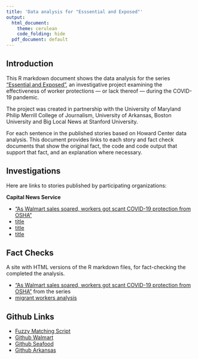 ```yaml
---
title: 'Data analysis for "Esssential and Exposed"'
output:
  html_document:
    theme: cerulean
    code_folding: hide
  pdf_document: default
---
```

## Introduction
This R markdown document shows the data analysis for the series ["Essential and Exposed"](https://cnsmaryland.org/essential-and-exposed/), an investigative project examining the effectiveness of worker protections — or lack thereof — during the COVID-19 pandemic. 

The project was created in partnership with the University of Maryland Philip Merrill College of Journalism, University of Arkansas, Boston University and Big Local News at Stanford University. 

For each sentence in the published stories based on Howard Center data analysis. This document provides links to each story and fact check documents that show the original fact, the code and code output that support that fact, and an explanation where necessary.

## Investigations
Here are links to stories published by participating organizations:

**Capital News Service**

* ["As Walmart sales soared, workers got scant COVID-19 protection from OSHA"](https://cnsmaryland.org/?p=86797)
* [title]()
* [title]()
* [title]()

## Fact Checks

A site with HTML versions of the R markdown files, for fact-checking the completed the analysis.

  * ["As Walmart sales soared, workers got scant COVID-19 protection from OSHA"](https://cnsmaryland.org/?p=86797) from the series 
  * [migrant workers analysis]()
  
## Github Links

  * [Fuzzy Matching Script](https://howard-center-investigations.github.io/worker_safety/README.md)
  * [Github Walmart]()
  * [Github Seafood]()
  * [Github Arkansas]()
  


